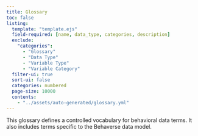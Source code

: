 ```yaml
---
title: Glossary
toc: false
listing: 
  template: "template.ejs"
  field-required: [name, data_type, categories, description]
  exclude:
    "categories":
      - "Glossary"
      - "Data Type"
      - "Variable Type"
      - "Variable Category"
  filter-ui: true
  sort-ui: false
  categories: numbered
  page-size: 10000
  contents:
    - "../assets/auto-generated/glossary.yml"
---
```


This glossary defines a controlled vocabulary for behavioral data terms. It also includes terms specific to the Behaverse data model.

